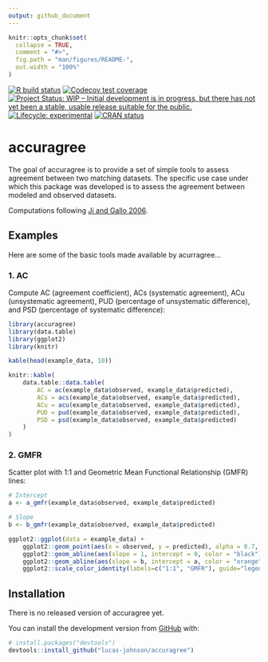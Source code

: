 ```yaml
---
output: github_document
---
```


<!-- README.md is generated from README.Rmd. Please edit that file -->

```r
knitr::opts_chunk$set(
  collapse = TRUE,
  comment = "#>",
  fig.path = "man/figures/README-",
  out.width = "100%"
)
```

<!-- badges: start -->
[![R build status](https://github.com/lucas-johnson/acurragree/workflows/R-CMD-check/badge.svg)](https://github.com/lucas-johnson/acurragree/actions)
[![Codecov test coverage](https://codecov.io/gh/lucas-johnson/acurragree/branch/master/graph/badge.svg)](https://codecov.io/gh/lucas-johnson/acurragree?branch=main)
[![Project Status: WIP – Initial development is in progress, but there has not yet been a stable, usable release suitable for the public.](https://www.repostatus.org/badges/latest/wip.svg)](https://www.repostatus.org/#wip)
[![Lifecycle: experimental](https://img.shields.io/badge/lifecycle-experimental-orange.svg)](https://www.tidyverse.org/lifecycle/#experimental)
[![CRAN status](https://www.r-pkg.org/badges/version/accuragree)](https://CRAN.R-project.org/package=accuragree)

<!-- badges: end -->

# accuragree

The goal of accuragree is to provide a set of simple tools to assess agreement 
between two matching datasets. The specific use case under which this package was 
developed is to assess the agreement between modeled and observed datasets.

Computations following [Ji and Gallo 2006](https://www.ingentaconnect.com/content/asprs/pers/2006/00000072/00000007/art00006).


## Examples
Here are some of the basic tools made available by acurragree... 


### 1. AC 
Compute AC (agreement coefficient), ACs (systematic agreement), ACu 
(unsystematic agreement), PUD (percentage of unsystematic difference), and PSD 
(percentage of systematic difference):

```r
library(accuragree)
library(data.table)
library(ggplot2)
library(knitr)

kable(head(example_data, 10))

knitr::kable(
    data.table::data.table(
        AC = ac(example_data$observed, example_data$predicted),
        ACs = acs(example_data$observed, example_data$predicted),
        ACu = acu(example_data$observed, example_data$predicted),
        PUD = pud(example_data$observed, example_data$predicted),
        PSD = psd(example_data$observed, example_data$predicted)
    )
)
```


### 2. GMFR 
Scatter plot with 1:1 and Geometric Mean Functional Relationship (GMFR) lines:

```r

# Intercept
a <- a_gmfr(example_data$observed, example_data$predicted)

# Slope
b <- b_gmfr(example_data$observed, example_data$predicted)

ggplot2::ggplot(data = example_data) + 
    ggplot2::geom_point(aes(x = observed, y = predicted), alpha = 0.7, color = "black") + 
    ggplot2::geom_abline(aes(slope = 1, intercept = 0, color = "black")) + 
    ggplot2::geom_abline(aes(slope = b, intercept = a, color = "orange")) + 
    ggplot2::scale_color_identity(labels=c("1:1", "GMFR"), guide="legend", name = "")
```

## Installation

<!-- You can install the released version of accuragree from [CRAN](https://CRAN.R-project.org) with: -->
There is no released version of accuragree yet. 

<!-- ``` r -->
<!-- install.packages("accuragree") -->
<!-- ``` -->

You can install the development version from [GitHub](https://github.com/) with:

``` r
# install.packages("devtools")
devtools::install_github("lucas-johnson/accuragree")
```

